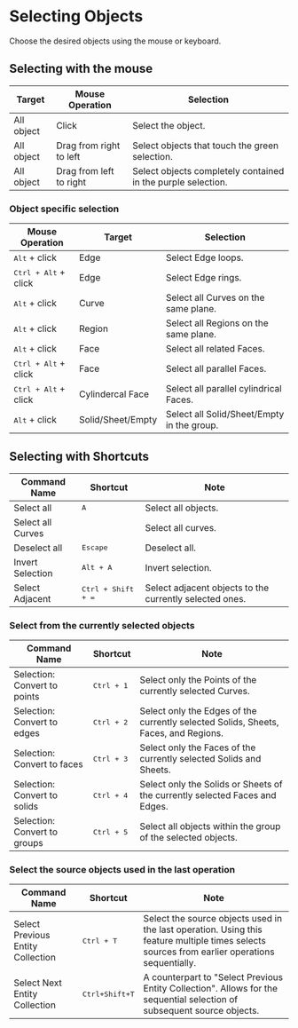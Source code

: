 
# Selecting Objects

Choose the desired objects using the mouse or keyboard.

## Selecting with the mouse

| Target     | Mouse Operation         | Selection                                                    |
| ---------- | ----------------------- | ------------------------------------------------------------ |
| All object | Click                   | Select the object.                                           |
| All object | Drag from right to left | Select objects that touch the green selection.               |
| All object | Drag from left to right | Select objects completely contained in the purple selection. |

<VideoPlayer fileName="mouse-drag-selection"/>

### Object specific selection

| Mouse Operation               | Target            | Selection                                  |
| ----------------------------- | ----------------- | ------------------------------------------ |
| <kbd>Alt</kbd> + click        | Edge              | Select Edge loops.                         |
| <kbd>Ctrl + Alt</kbd> + click | Edge              | Select Edge rings.                         |
| <kbd>Alt</kbd> + click        | Curve             | Select all Curves on the same plane.       |
| <kbd>Alt</kbd> + click        | Region            | Select all Regions on the same plane.      |
| <kbd>Alt</kbd> + click        | Face              | Select all related Faces.                 |
| <kbd>Ctrl + Alt</kbd> + click | Face              | Select all parallel Faces.                 |
| <kbd>Ctrl + Alt</kbd> + click | Cylindercal Face  | Select all parallel cylindrical Faces.     |
| <kbd>Alt</kbd> + click        | Solid/Sheet/Empty | Select all Solid/Sheet/Empty in the group. |

## Selecting with Shortcuts

| Command Name      | Shortcut                    | Note                                                    |
| ----------------- | --------------------------- | ------------------------------------------------------- |
| Select all        | <kbd>A</kbd>                | Select all objects.                                     |
| Select all Curves |                             | Select all curves.                                      |
| Deselect all      | <kbd>Escape</kbd>           | Deselect all.                                           |
| Invert Selection  | <kbd>Alt + A</kbd>          | Invert selection.                                       |
| Select Adjacent   | <kbd>Ctrl + Shift + =</kbd> | Select adjacent objects to the currently selected ones. |


### Select from the currently selected objects

| Command Name                | Shortcut            | Note                                                                        |
| --------------------------- | ------------------- | --------------------------------------------------------------------------- |
| Selection: Convert to points | <kbd>Ctrl + 1</kbd> | Select only the Points of the currently selected Curves.  |
| Selection: Convert to edges  | <kbd>Ctrl + 2</kbd> | Select only the Edges of the currently selected Solids, Sheets, Faces, and Regions.  |
| Selection: Convert to faces  | <kbd>Ctrl + 3</kbd> | Select only the Faces of the currently selected Solids and Sheets.          |
| Selection: Convert to solids | <kbd>Ctrl + 4</kbd> | Select only the Solids or Sheets of the currently selected Faces and Edges. |
| Selection: Convert to groups| <kbd>Ctrl + 5</kbd> |Select all objects within the group of the selected objects.|

<VideoPlayer fileName="select-objects-included"/>

### Select the source objects used in the last operation

| Command Name                      | Shortcut                  | Note                                                                                                                                          |
| --------------------------------- | ------------------------- | --------------------------------------------------------------------------------------------------------------------------------------------- |
| Select Previous Entity Collection | <kbd>Ctrl + T</kbd>       | Select the source objects used in the last operation. Using this feature multiple times selects sources from earlier operations sequentially. |
| Select Next Entity Collection     | <kbd>Ctrl+Shift+T</kbd> | A counterpart to "Select Previous Entity Collection". Allows for the sequential selection of subsequent source objects.                       |

<VideoPlayer fileName="select-previous-entity-collection"/>